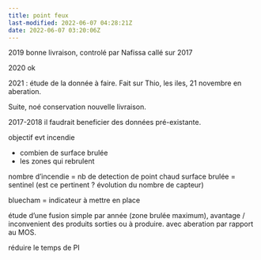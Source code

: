 ```yaml
---
title: point feux
last-modified: 2022-06-07 04:28:21Z
date: 2022-06-07 03:20:06Z
---
```


2019 bonne livraison, controlé par Nafissa callé sur 2017



2020 ok

2021 : étude de la donnée à faire. Fait sur Thio, les iles, 21 novembre en aberation.

Suite, noé conservation nouvelle livraison.

2017-2018 il faudrait beneficier des données pré-existante. 


objectif evt incendie

- combien de surface brulée
- les zones qui rebrulent

nombre d'incendie = nb de detection de point chaud
surface brulée = sentinel (est ce pertinent ? évolution du nombre de capteur)

bluecham = indicateur à mettre en place

étude d'une fusion simple par année (zone brulée maximum), avantage / inconvenient des produits sorties ou à produire.
avec aberation par rapport au MOS.
 
réduire le temps de PI